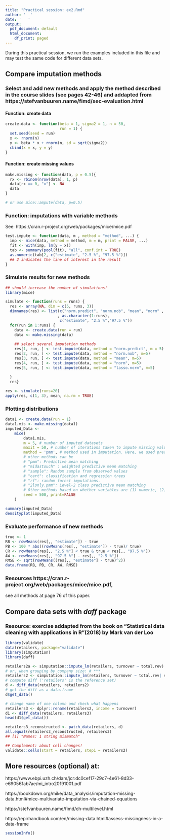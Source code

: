 ---
title: "Practical session: ex2.Rmd"
author: '  '
date: '   '
output:
  pdf_document: default
  html_document:
    df_print: paged
---



During this practical session, we run the examples included in this file and may test the same code for different data sets. 


## Compare imputation methods


### Select and add new methods and apply the method described in the course slides (see pages 42-46) and addapted from https://stefvanbuuren.name/fimd/sec-evaluation.html 


#### Function: create data 

```{r, echo = TRUE, eval=TRUE}

create.data <- function(beta = 1, sigma2 = 1, n = 50,
                        run = 1) {
  set.seed(seed = run)
  x <- rnorm(n)
  y <- beta * x + rnorm(n, sd = sqrt(sigma2))
  cbind(x = x, y = y)
}
```


#### Function: create missing values

```{r, echo = TRUE, eval=TRUE}

make.missing <- function(data, p = 0.5){
  rx <- rbinom(nrow(data), 1, p)
  data[rx == 0, "x"] <- NA
  data
}

# or use mice::ampute(data, p=0.5)

```



### Function: imputations with variable methods

See: https://cran.r-project.org/web/packages/mice/mice.pdf 

```{r,  echo = TRUE, eval=TRUE}

test.impute <- function(data, m , method = "method", ...) {
  imp <- mice(data, method = method, m = m, print = FALSE, ...)
  fit <- with(imp, lm(y ~ x))
  tab <- summary(pool(fit), "all", conf.int = TRUE)
  as.numeric(tab[2, c("estimate", "2.5 %", "97.5 %")])  
  ## 2 indicates the line of interest in the result
}

```


### Simulate results for new methods

```{r,  echo = TRUE, eval=TRUE, warning=FALSE}

## should increase the number of simulations!
library(mice)

simulate <- function(runs = runs) {
  res <- array(NA, dim = c(5, runs, 3))
  dimnames(res) <- list(c("norm.predict", "norm.nob", "mean", "norm" , "lasso.norm")
                       , as.character(1:runs),
                        c("estimate", "2.5 %","97.5 %"))
  for(run in 1:runs) {
    data <- create.data(run = run)
    data <- make.missing(data)
    
    ## select several imputation methods  
    res[1, run, ] <- test.impute(data, method = "norm.predict", m = 5)
    res[2, run, ] <- test.impute(data, method = "norm.nob", m=5)
    res[3, run, ] <- test.impute(data, method = "mean", m=5)
    res[4, run, ] <- test.impute(data, method = "norm", m=5)
    res[5, run, ] <- test.impute(data, method = "lasso.norm", m=5)
    
  }
  res}

res <- simulate(runs=20)
apply(res, c(1, 3), mean, na.rm = TRUE)

```


### Plotting distributions

```{r,  echo = TRUE, eval=TRUE, warning=FALSE}

data1 <- create.data(run = 1)
data1.mis <- make.missing(data1)
imputed_Data <-
    mice(
        data1.mis,
        m = 5, # number of imputed datasets
        maxit = 50, # number of iterations taken to impute missing values
        method = 'pmm', # method used in imputation. Here, we used predictive mean matching
        # other methods can be 
        # "pmm": Predictive mean matching
        # "midastouch" : weighted predictive mean matching
        # "sample": Random sample from observed values
        # "cart": classification and regression trees
        # "rf": random forest imputations.
        # "2lonly.pmm": Level-2 class predictive mean matching
        # Other methods based on whether variables are (1) numeric, (2) binary, (3) ordered, (4), unordered
        seed = 500, print=FALSE
    )

summary(imputed_Data)
densityplot(imputed_Data)

```



### Evaluate performance of new methods

```{r, echo = TRUE, eval=TRUE}

true <- 1
RB <- rowMeans(res[,, "estimate"]) - true
PB <- 100 * abs((rowMeans(res[,, "estimate"]) - true)/ true)
CR <- rowMeans(res[,, "2.5 %"] < true & true < res[,, "97.5 %"])
AW <- rowMeans(res[,, "97.5 %"] - res[,, "2.5 %"])
RMSE <- sqrt(rowMeans((res[,, "estimate"] - true)^2))
data.frame(RB, PB, CR, AW, RMSE)

```



### Resources https://cran.r-project.org/web/packages/mice/mice.pdf, 
see all methods at page 76 of this paper.



## Compare data sets with _daff_ package

### Resource: exercise addapted from the book on "Statistical data cleaning with applications in R"(2018) by Mark van der Loo

```{r,  echo = TRUE, eval=TRUE, warning=FALSE}
library(validate)
data(retailers, package="validate")
library(simputation)
library(daff)

retailers2a <- simputation::impute_lm(retailers, turnover ~ total.rev)
# or, when grouping by company size: # ***
retailers2 <- simputation::impute_lm(retailers, turnover ~ total.rev| size)
# compute diff ('retailers' is the reference set)
d <- diff_data(retailers, retailers2)
# get the diff as a data.frame
d$get_data()

# change name of one column and check what happens
retailers3 <- dplyr::rename(retailers2, income = turnover)
d1 <- diff_data(retailers, retailers3)
head(d1$get_data())

retailers3_reconstructed <- patch_data(retailers, d)
all.equal(retailers3_reconstructed, retailers3)
## [1] "Names: 1 string mismatch"

## Complement: about cell changes!
validate::cells(start = retailers, step1 = retailers2)

```



## More resources (optional) at:

https://www.ebpi.uzh.ch/dam/jcr:dc0cef17-29c7-4e61-8d33-e690561ab7ae/mi_intro20191001.pdf

https://bookdown.org/mike/data_analysis/imputation-missing-data.html#mice-multivariate-imputation-via-chained-equations

https://stefvanbuuren.name/fimd/ch-multilevel.html

https://epirhandbook.com/en/missing-data.html#assess-missingness-in-a-data-frame




```{r , echo = TRUE, eval=TRUE,}

sessionInfo()

```




